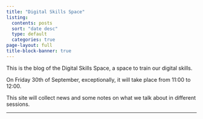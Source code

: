 ```yaml
---
title: "Digital Skills Space"
listing:
  contents: posts
  sort: "date desc"
  type: default
  categories: true
page-layout: full
title-block-banner: true
---
```


This is the blog of the Digital Skills Space, a space to train our digital skills.

:::{.callout-important}
On Friday 30th of September, exceptionally, it will take place from 11:00 to 12:00.
:::

This site will collect news and some notes on what we talk about in different sessions.

<hr>

